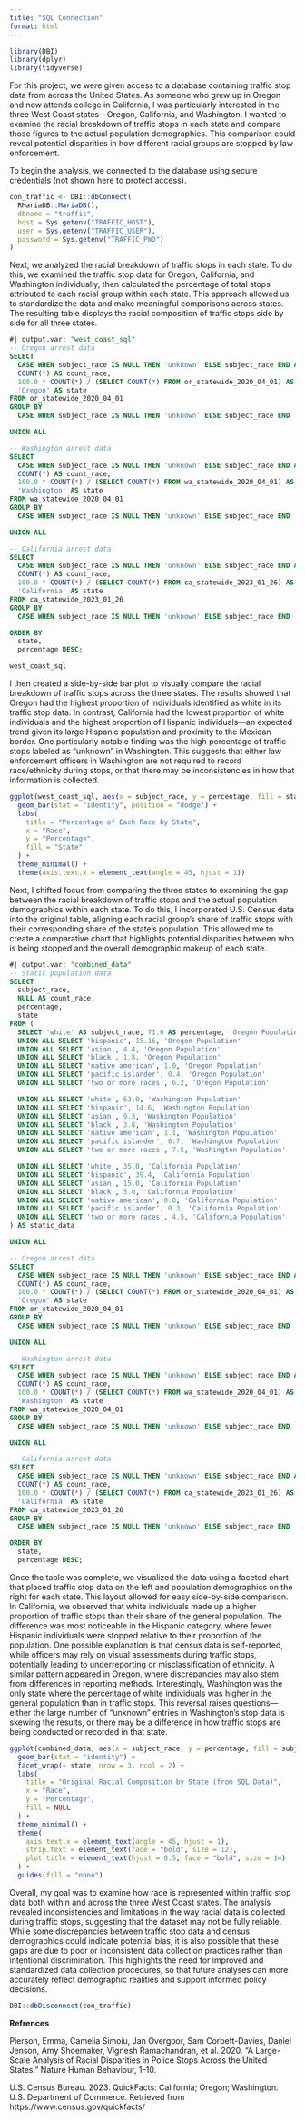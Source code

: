 ```yaml
---
title: "SQL Connection"
format: html
---
```


```r
library(DBI)
library(dplyr)
library(tidyverse)
```

For this project, we were given access to a database containing traffic stop data from across the United States. As someone who grew up in Oregon and now attends college in California, I was particularly interested in the three West Coast states—Oregon, California, and Washington. I wanted to examine the racial breakdown of traffic stops in each state and compare those figures to the actual population demographics. This comparison could reveal potential disparities in how different racial groups are stopped by law enforcement.

To begin the analysis, we connected to the database using secure credentials (not shown here to protect access).
```r
con_traffic <- DBI::dbConnect(
  RMariaDB::MariaDB(),
  dbname = "traffic",
  host = Sys.getenv("TRAFFIC_HOST"),
  user = Sys.getenv("TRAFFIC_USER"),
  password = Sys.getenv("TRAFFIC_PWD")
)
```

Next, we analyzed the racial breakdown of traffic stops in each state. To do this, we examined the traffic stop data for Oregon, California, and Washington individually, then calculated the percentage of total stops attributed to each racial group within each state. This approach allowed us to standardize the data and make meaningful comparisons across states. The resulting table displays the racial composition of traffic stops side by side for all three states.

```sql
#| output.var: "west_coast_sql"
-- Oregon arrest data
SELECT
  CASE WHEN subject_race IS NULL THEN 'unknown' ELSE subject_race END AS subject_race,
  COUNT(*) AS count_race,
  100.0 * COUNT(*) / (SELECT COUNT(*) FROM or_statewide_2020_04_01) AS percentage,
  'Oregon' AS state
FROM or_statewide_2020_04_01
GROUP BY
  CASE WHEN subject_race IS NULL THEN 'unknown' ELSE subject_race END

UNION ALL

-- Washington arrest data
SELECT
  CASE WHEN subject_race IS NULL THEN 'unknown' ELSE subject_race END AS subject_race,
  COUNT(*) AS count_race,
  100.0 * COUNT(*) / (SELECT COUNT(*) FROM wa_statewide_2020_04_01) AS percentage,
  'Washington' AS state
FROM wa_statewide_2020_04_01
GROUP BY
  CASE WHEN subject_race IS NULL THEN 'unknown' ELSE subject_race END

UNION ALL

-- California arrest data
SELECT
  CASE WHEN subject_race IS NULL THEN 'unknown' ELSE subject_race END AS subject_race,
  COUNT(*) AS count_race,
  100.0 * COUNT(*) / (SELECT COUNT(*) FROM ca_statewide_2023_01_26) AS percentage,
  'California' AS state
FROM ca_statewide_2023_01_26
GROUP BY
  CASE WHEN subject_race IS NULL THEN 'unknown' ELSE subject_race END

ORDER BY
  state,
  percentage DESC;
```

```r
west_coast_sql
```

I then created a side-by-side bar plot to visually compare the racial breakdown of traffic stops across the three states. The results showed that Oregon had the highest proportion of individuals identified as white in its traffic stop data. In contrast, California had the lowest proportion of white individuals and the highest proportion of Hispanic individuals—an expected trend given its large Hispanic population and proximity to the Mexican border. One particularly notable finding was the high percentage of traffic stops labeled as "unknown" in Washington. This suggests that either law enforcement officers in Washington are not required to record race/ethnicity during stops, or that there may be inconsistencies in how that information is collected.

```r
ggplot(west_coast_sql, aes(x = subject_race, y = percentage, fill = state)) +
  geom_bar(stat = "identity", position = "dodge") +
  labs(
    title = "Percentage of Each Race by State",
    x = "Race",
    y = "Percentage",
    fill = "State"
  ) +
  theme_minimal() +
  theme(axis.text.x = element_text(angle = 45, hjust = 1))
```

Next, I shifted focus from comparing the three states to examining the gap between the racial breakdown of traffic stops and the actual population demographics within each state. To do this, I incorporated U.S. Census data into the original table, aligning each racial group's share of traffic stops with their corresponding share of the state’s population. This allowed me to create a comparative chart that highlights potential disparities between who is being stopped and the overall demographic makeup of each state.

```sql
#| output.var: "combined_data"
-- Static population data
SELECT 
  subject_race, 
  NULL AS count_race, 
  percentage, 
  state
FROM (
  SELECT 'white' AS subject_race, 71.0 AS percentage, 'Oregon Population' AS state
  UNION ALL SELECT 'hispanic', 15.16, 'Oregon Population'
  UNION ALL SELECT 'asian', 4.4, 'Oregon Population'
  UNION ALL SELECT 'black', 1.8, 'Oregon Population'
  UNION ALL SELECT 'native american', 1.0, 'Oregon Population'
  UNION ALL SELECT 'pacific islander', 0.4, 'Oregon Population'
  UNION ALL SELECT 'two or more races', 6.2, 'Oregon Population'

  UNION ALL SELECT 'white', 63.0, 'Washington Population'
  UNION ALL SELECT 'hispanic', 14.6, 'Washington Population'
  UNION ALL SELECT 'asian', 9.3, 'Washington Population'
  UNION ALL SELECT 'black', 3.8, 'Washington Population'
  UNION ALL SELECT 'native american', 1.1, 'Washington Population'
  UNION ALL SELECT 'pacific islander', 0.7, 'Washington Population'
  UNION ALL SELECT 'two or more races', 7.5, 'Washington Population'

  UNION ALL SELECT 'white', 35.0, 'California Population'
  UNION ALL SELECT 'hispanic', 39.4, 'California Population'
  UNION ALL SELECT 'asian', 15.0, 'California Population'
  UNION ALL SELECT 'black', 5.0, 'California Population'
  UNION ALL SELECT 'native american', 0.8, 'California Population'
  UNION ALL SELECT 'pacific islander', 0.3, 'California Population'
  UNION ALL SELECT 'two or more races', 4.5, 'California Population'
) AS static_data

UNION ALL

-- Oregon arrest data
SELECT
  CASE WHEN subject_race IS NULL THEN 'unknown' ELSE subject_race END AS subject_race,
  COUNT(*) AS count_race,
  100.0 * COUNT(*) / (SELECT COUNT(*) FROM or_statewide_2020_04_01) AS percentage,
  'Oregon' AS state
FROM or_statewide_2020_04_01
GROUP BY
  CASE WHEN subject_race IS NULL THEN 'unknown' ELSE subject_race END

UNION ALL

-- Washington arrest data
SELECT
  CASE WHEN subject_race IS NULL THEN 'unknown' ELSE subject_race END AS subject_race,
  COUNT(*) AS count_race,
  100.0 * COUNT(*) / (SELECT COUNT(*) FROM wa_statewide_2020_04_01) AS percentage,
  'Washington' AS state
FROM wa_statewide_2020_04_01
GROUP BY
  CASE WHEN subject_race IS NULL THEN 'unknown' ELSE subject_race END

UNION ALL

-- California arrest data
SELECT
  CASE WHEN subject_race IS NULL THEN 'unknown' ELSE subject_race END AS subject_race,
  COUNT(*) AS count_race,
  100.0 * COUNT(*) / (SELECT COUNT(*) FROM ca_statewide_2023_01_26) AS percentage,
  'California' AS state
FROM ca_statewide_2023_01_26
GROUP BY
  CASE WHEN subject_race IS NULL THEN 'unknown' ELSE subject_race END

ORDER BY
  state,
  percentage DESC;
```

Once the table was complete, we visualized the data using a faceted chart that placed traffic stop data on the left and population demographics on the right for each state. This layout allowed for easy side-by-side comparison. In California, we observed that white individuals made up a higher proportion of traffic stops than their share of the general population. The difference was most noticeable in the Hispanic category, where fewer Hispanic individuals were stopped relative to their proportion of the population. One possible explanation is that census data is self-reported, while officers may rely on visual assessments during traffic stops, potentially leading to underreporting or misclassification of ethnicity. A similar pattern appeared in Oregon, where discrepancies may also stem from differences in reporting methods. Interestingly, Washington was the only state where the percentage of white individuals was higher in the general population than in traffic stops. This reversal raises questions—either the large number of “unknown” entries in Washington's stop data is skewing the results, or there may be a difference in how traffic stops are being conducted or recorded in that state.

```r
ggplot(combined_data, aes(x = subject_race, y = percentage, fill = subject_race)) +
  geom_bar(stat = "identity") +
  facet_wrap(~ state, nrow = 3, ncol = 2) +
  labs(
    title = "Original Racial Composition by State (from SQL Data)",
    x = "Race",
    y = "Percentage",
    fill = NULL
  ) +
  theme_minimal() +
  theme(
    axis.text.x = element_text(angle = 45, hjust = 1),
    strip.text = element_text(face = "bold", size = 12), 
    plot.title = element_text(hjust = 0.5, face = "bold", size = 14)
  ) +
  guides(fill = "none")
```

Overall, my goal was to examine how race is represented within traffic stop data both within and across the three West Coast states. The analysis revealed inconsistencies and limitations in the way racial data is collected during traffic stops, suggesting that the dataset may not be fully reliable. While some discrepancies between traffic stop data and census demographics could indicate potential bias, it is also possible that these gaps are due to poor or inconsistent data collection practices rather than intentional discrimination. This highlights the need for improved and standardized data collection procedures, so that future analyses can more accurately reflect demographic realities and support informed policy decisions.

```r
DBI::dbDisconnect(con_traffic)
```

**Refrences**

Pierson, Emma, Camelia Simoiu, Jan Overgoor, Sam Corbett-Davies, Daniel Jenson, Amy Shoemaker, Vignesh Ramachandran, et al. 2020. “A Large-Scale Analysis of Racial Disparities in Police Stops Across the United States.” Nature Human Behaviour, 1–10.

U.S. Census Bureau. 2023. QuickFacts: California; Oregon; Washington. U.S. Department of Commerce. Retrieved from https://www.census.gov/quickfacts/
